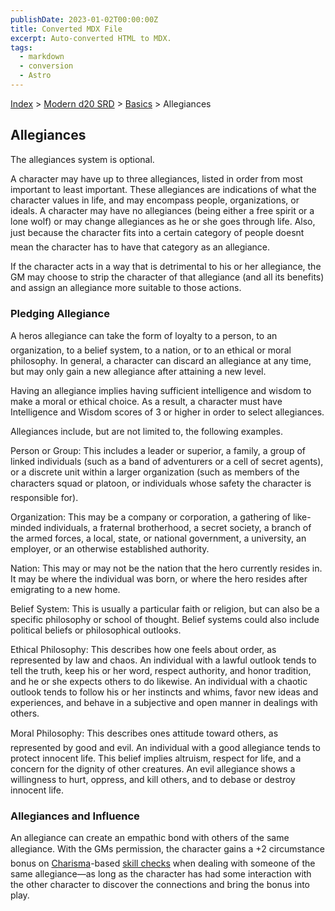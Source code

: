 ```yaml
---
publishDate: 2023-01-02T00:00:00Z
title: Converted MDX File
excerpt: Auto-converted HTML to MDX.
tags:
  - markdown
  - conversion
  - Astro
---
```






[Index](-index) > [Modern d20 SRD](modern-d20-srd-index) > [Basics](modern-d20-srd-basics-index) > Allegiances




## Allegiances



The allegiances system is optional.


A character may have up to three allegiances, listed in order from most important to least important.  These allegiances are indications of what the character values in life, and may encompass people, organizations, or ideals. A character may have no allegiances (being either a free spirit or a lone wolf) or may change allegiances as he or she goes through life. Also, just because the character fits into a certain category of people doesnt mean the character has to have that category as an allegiance.


If the character acts in a way that is detrimental to his or her allegiance, the GM may choose to strip the character of that allegiance (and all its benefits) and assign an allegiance more suitable to those actions.


### Pledging Allegiance


A heros allegiance can take the form of loyalty to a person, to an organization, to a belief system, to a nation, or to an ethical or moral philosophy. In general, a character can discard an allegiance at any time, but may only gain a new allegiance after attaining a new level.


Having an allegiance implies having sufficient intelligence and wisdom to make a moral or ethical choice. As a result, a character must have Intelligence and Wisdom scores of 3 or higher in order to select allegiances.


Allegiances include, but are not limited to, the following examples.


Person or Group: This includes a leader or superior, a family, a group of linked individuals (such as a band of adventurers or a cell of secret agents), or a discrete unit within a larger organization (such as members of the characters squad or platoon, or individuals whose safety the character is responsible for).


Organization: This may be a company or corporation, a gathering of like-minded individuals, a fraternal brotherhood, a secret society, a branch of the armed forces, a local, state, or national government, a university, an employer, or an otherwise established authority.


Nation: This may or may not be the nation that the hero currently resides in. It may be where the individual was born, or where the hero resides after emigrating to a new home.


Belief System: This is usually a particular faith or religion, but can also be a specific philosophy or school of thought. Belief systems could also include political beliefs or philosophical outlooks.


Ethical Philosophy: This describes how one feels about order, as represented by law and chaos. An individual with a lawful outlook tends to tell the truth, keep his or her word, respect authority, and honor tradition, and he or she expects others to do likewise. An individual with a chaotic outlook tends to follow his or her instincts and whims, favor new ideas and experiences, and behave in a subjective and open manner in dealings with others.


Moral Philosophy: This describes ones attitude toward others, as represented by good and evil. An individual with a good allegiance tends to protect innocent life. This belief implies altruism, respect for life, and a concern for the dignity of other creatures. An evil allegiance shows a willingness to hurt, oppress, and kill others, and to debase or destroy innocent life.


### Allegiances and Influence


An allegiance can create an empathic bond with others of the same allegiance. With the GMs permission, the character gains a +2 circumstance bonus on [Charisma](modern-d20-srd-basics-ability-scores)-based [skill
  checks](modern-d20-srd-skills-skill-basics-php#skill-check-index) when dealing with someone of the same allegiance—as long as the character has had some interaction with the other character to discover the connections and bring the bonus into play.



